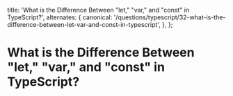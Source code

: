 
  title: 'What is the Difference Between "let," "var," and "const" in TypeScript?',
  alternates: {
    canonical:
      '/questions/typescript/32-what-is-the-difference-between-let-var-and-const-in-typescript',
  },
};

# What is the Difference Between "let," "var," and "const" in TypeScript?

<GithubEdit link='/questions/typescript/32-what-is-the-difference-between-let-var-and-const-in-typescript/page.mdx' />

